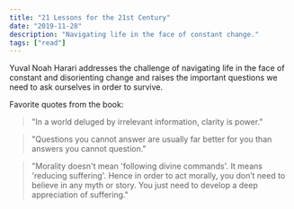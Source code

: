 ```yaml
---
title: "21 Lessons for the 21st Century"
date: "2019-11-28"
description: "Navigating life in the face of constant change."
tags: ["read"]
---
```


Yuval Noah Harari addresses the challenge of navigating life in the face of constant and disorienting change and raises the important questions we need to ask ourselves in order to survive.

Favorite quotes from the book:

> "In a world deluged by irrelevant information, clarity is power."

> "Questions you cannot answer are usually far better for you than answers you cannot question."

> "Morality doesn't mean 'following divine commands'. It means 'reducing suffering'. Hence in order to act morally, you don’t need to believe in any myth or story. You just need to develop a deep appreciation of suffering."
